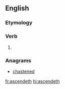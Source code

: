 ==English==

===Etymology===
{{suffix|ascend|eth|lang=en}}

===Verb===
{{head|en|verb form}}

# {{en-archaic third-person singular of|ascend}}

===Anagrams===
* [[chastened#English|chastened]]

[[fr:ascendeth]]
[[hi:ascendeth]]